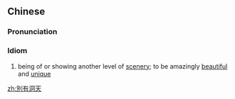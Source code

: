 {{also|别有洞天}}
==Chinese==
{{zh-forms|s=别有洞天|type=22}}

===Pronunciation===
{{zh-pron
|m=biéyǒudòngtiān
|cat=cy
}}

===Idiom===
{{zh-idiom}}

# being of or showing another level of [[scenery]]; {{qualifier|of a place}} to be amazingly [[beautiful]] and [[unique]]

[[zh:別有洞天]]